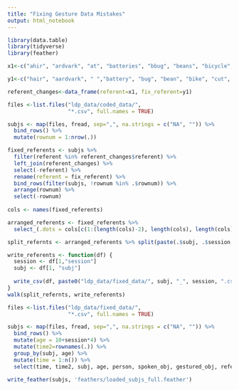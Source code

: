 ```yaml
---
title: "Fixing Gesture Data Mistakes"
output: html_notebook
---
```

```r
library(data.table)
library(tidyverse)
library(feather)
```


```r
x1<-c("ahir", "ardvark", "at", "batteries", "bbug", "beans", "bicycle", "boo", "boo_boo", "brown_page", "butterly", "caker", "CD", "cerea", "chick", "chicken_nugget, french_fry", "chik", "chil", "chld", "chiristmas_tree", "cirle", "digger", "dump_truck", "eg", "fae", "fiit", "fire_engine", "garbgage", "girlg", "grandma", "hild", "hippo", "ice_crema", "jackbot", "jacker", "jack_box", "key, child", "motorcycyle", "mushrooom", "mustach", "noodel", "oowd", "orange)juice", "pajama", "pajams", "peah", "people", "platn", "play_dough", "pocekt", "potty", "rasin", "refriegerator", "scissor", "seleeve", "wc", "yellow_page", "rubber_ruck", "scrw", "play_dough", "photo_alum", "high_chair", "lolipop", "chair_seat", "dump_truck", "canteloupe", "lucky", "pliers", "experimenter", "hair_tie", "garbage_can", "grandma", "hot_tub", "home", "golf_ball", "cryaon", "winder", "ice_crema", "windowsil", "jackbot", "dol", "rasin", "hold", "chat", "children", "hear", "plato", "plante", "hant", "brown_page", "girly", "arm, sleeve", "nob", "underpants", "goofy", "smiley_face", "muffle", "stairs", "guest_room", "floot", "mother", "shoes", "matter", "lights", "macine", "dipaer", "me", "toilet", "trashcan", "telephone")

y1<-c("hair", "aardvark", " ","battery", "bug", "bean", "bike", "cut", "cut", "page", "butterfly", "cake", "cd", "cereal", "chicken", "chicken_nugget", "chicken", "child", "child", "christmas_tree", "circle", "digger_truck", "dumptruck", "egg", "face", "", "firetruck", "garbage", "girl", "grandmother", "child", "hippopotamus", "ice_cream", "jackpot", "jacket", "jackinthebox", "key", "motorcycle", "mushroom", "mustache", "noodle", "", "orange_juice", "pajamas", "pajamas", "pea", "person", "plate", "playdoh", "pocket", "toilet", "raisin", "refrigerator", "scissors", "sleeve","", "page", "rubber_duck", "screw", "play_doh", "photo_album", "highchair", "lollipop", "highchair", "dumptruck", "cantaloupe", "child", "plier", "", "hairtie", "garbage", "grandmother", "hottub", "", "golfball", "crayon", "crank", "ice_cream", "windowsill", "jackpot", "doll", "raisin", "", "hat", "kid", "", "pluto", "plant", "hand", "", "girl", "arm; sleeve", "knob", "underwear", "", "smile", "muffler", "stair", "guestroom", "floor", "mom", "shoe", "", "light", "machine", "diaper", "", "potty", "garbage", "phone")

referent_changes<-data_frame(referent=x1, fix_referent=y1)
```

```r
files <-list.files("ldp_data/coded_data/", 
                   "*.csv", full.names = TRUE)

subjs <- map(files, fread, sep=",", na.strings = c("NA", "")) %>%
  bind_rows() %>%
  mutate(rownum = 1:nrow(.))

fixed_referents <- subjs %>%
  filter(referent %in% referent_changes$referent) %>%
  left_join(referent_changes) %>%
  select(-referent) %>%
  rename(referent = fix_referent) %>%
  bind_rows(filter(subjs, !rownum %in% .$rownum)) %>%
  arrange(rownum) %>%
  select(-rownum)
  
cols <- names(fixed_referents) 

arranged_referents <- fixed_referents %>%
  select_(.dots = cols[c(1:(length(cols)-2), length(cols), length(cols)-1) ])

split_refernts <- arranged_referents %>% split(paste(.$subj, .$session, sep = "_"))

write_referents <- function(df) {
  session <- df[1,"session"]
  subj <- df[1, "subj"]
  
  write_csv(df, paste0("ldp_data/fixed_data/", subj, "_", session, ".csv"), na = "")
}
walk(split_refernts, write_referents)

```

```r
files <-list.files("ldp_data/fixed_data/", 
                   "*.csv", full.names = TRUE)

subjs <- map(files, fread, sep=",", na.strings = c("NA", "")) %>%
  bind_rows() %>%
  mutate(age = 10+session*4) %>%
  mutate(time2=rownames(.)) %>%
  group_by(subj, age) %>%
  mutate(time = 1:n()) %>%
  select(time, time2, subj, age, person, spoken_obj, gestured_obj, referent, gloss, chat) 

write_feather(subjs, 'feathers/loaded_subjs_full.feather')
```

